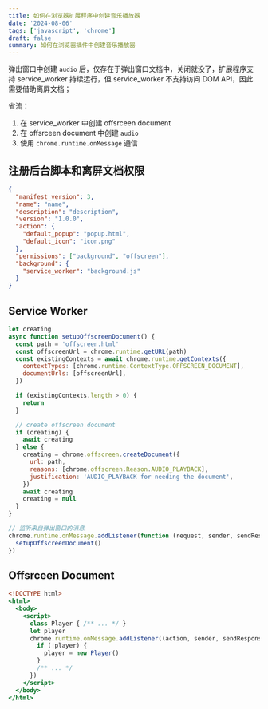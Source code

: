 ```yaml
---
title: 如何在浏览器扩展程序中创建音乐播放器
date: '2024-08-06'
tags: ['javascript', 'chrome']
draft: false
summary: 如何在浏览器插件中创建音乐播放器
---
```


弹出窗口中创建 `audio` 后，仅存在于弹出窗口文档中，关闭就没了，扩展程序支持 service_worker 持续运行，但 service_worker 不支持访问 DOM API，因此需要借助离屏文档；

省流：

1. 在 service_worker 中创建 offsrceen document
2. 在 offsrceen document 中创建 `audio`
3. 使用 `chrome.runtime.onMessage` 通信

## 注册后台脚本和离屏文档权限

```json:manifest.json
{
  "manifest_version": 3,
  "name": "name",
  "description": "description",
  "version": "1.0.0",
  "action": {
    "default_popup": "popup.html",
    "default_icon": "icon.png"
  },
  "permissions": ["background", "offscreen"],
  "background": {
    "service_worker": "background.js"
  }
}
```

## Service Worker

```js:background.js
let creating
async function setupOffscreenDocument() {
  const path = 'offscreen.html'
  const offscreenUrl = chrome.runtime.getURL(path)
  const existingContexts = await chrome.runtime.getContexts({
    contextTypes: [chrome.runtime.ContextType.OFFSCREEN_DOCUMENT],
    documentUrls: [offscreenUrl],
  })

  if (existingContexts.length > 0) {
    return
  }

  // create offscreen document
  if (creating) {
    await creating
  } else {
    creating = chrome.offscreen.createDocument({
      url: path,
      reasons: [chrome.offscreen.Reason.AUDIO_PLAYBACK],
      justification: 'AUDIO_PLAYBACK for needing the document',
    })
    await creating
    creating = null
  }
}

// 监听来自弹出窗口的消息
chrome.runtime.onMessage.addListener(function (request, sender, sendResponse) {
  setupOffscreenDocument()
})
```

## Offsrceen Document

```html:offscreen.html
<!DOCTYPE html>
<html>
  <body>
    <script>
      class Player { /** ... */ }
      let player
      chrome.runtime.onMessage.addListener((action, sender, sendResponse) => {
        if (!player) {
          player = new Player()
        }
        /** ... */
      })
    </script>
  </body>
</html>
```

